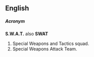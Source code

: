 ==English==
{{wikipedia}}
=====Acronym=====
'''S.W.A.T.''' also '''SWAT'''
# Special Weapons and Tactics squad.
# Special Weapons Attack Team.